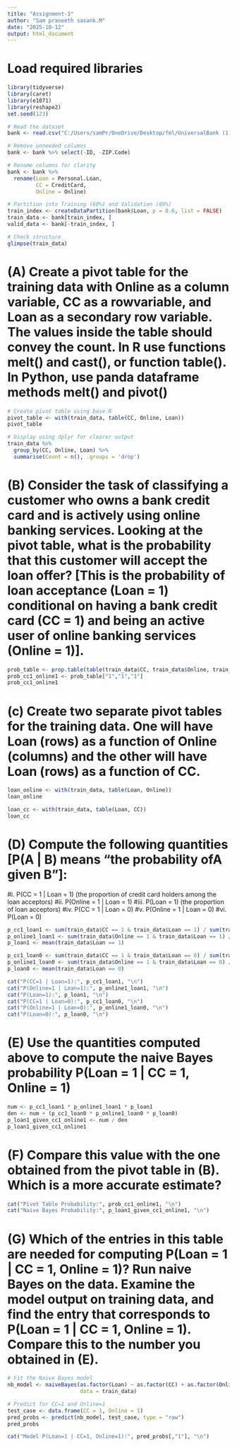 ---
title: "Assignment-3"
author: "Sam praneeth sasank.M"
date: "2025-10-12"
output: html_document
---
# Load required libraries
```{r}
library(tidyverse)
library(caret)
library(e1071)
library(reshape2)
set.seed(123)

```
```{r}
# Read the dataset
bank <- read.csv("C:/Users/samPr/OneDrive/Desktop/fml/UniversalBank (1).csv")

# Remove unneeded columns
bank <- bank %>% select(-ID, -ZIP.Code)

# Rename columns for clarity
bank <- bank %>% 
  rename(Loan = Personal.Loan,
         CC = CreditCard,
         Online = Online)

# Partition into Training (60%) and Validation (40%)
train_index <- createDataPartition(bank$Loan, p = 0.6, list = FALSE)
train_data <- bank[train_index, ]
valid_data <- bank[-train_index, ]

# Check structure
glimpse(train_data)

```
# (A) Create a pivot table for the training data with Online as a column variable, CC as a rowvariable, and Loan as a secondary row variable. The values inside the table should convey the count. In R use functions melt() and cast(), or function table(). In Python, use panda dataframe methods melt() and pivot()
```{r}
# Create pivot table using base R
pivot_table <- with(train_data, table(CC, Online, Loan))
pivot_table

# Display using dplyr for clearer output
train_data %>%
  group_by(CC, Online, Loan) %>%
  summarise(Count = n(), .groups = 'drop')

```
# (B) Consider the task of classifying a customer who owns a bank credit card and is actively using online banking services. Looking at the pivot table, what is the probability that this customer will accept the loan offer? [This is the probability of loan acceptance (Loan = 1) conditional on having a bank credit card (CC = 1) and being an active user of online banking services (Online = 1)].
```{r}
prob_table <- prop.table(table(train_data$CC, train_data$Online, train_data$Loan), c(1,2))
prob_cc1_online1 <- prob_table["1","1","1"]
prob_cc1_online1

```
# (c) Create two separate pivot tables for the training data. One will have Loan (rows) as a function of Online (columns) and the other will have Loan (rows) as a function of CC.
```{r}
loan_online <- with(train_data, table(Loan, Online))
loan_online

loan_cc <- with(train_data, table(Loan, CC))
loan_cc

```
# (D) Compute the following quantities [P(A | B) means “the probability ofA given B”]:
#i. P(CC = 1 | Loan = 1) (the proportion of credit card holders among the loan acceptors)
#ii. P(Online = 1 | Loan = 1)
#iii. P(Loan = 1) (the proportion of loan acceptors)
#iv. P(CC = 1 | Loan = 0)
#v. P(Online = 1 | Loan = 0)
#vi. P(Loan = 0)
```{r}
p_cc1_loan1 <- sum(train_data$CC == 1 & train_data$Loan == 1) / sum(train_data$Loan == 1)
p_online1_loan1 <- sum(train_data$Online == 1 & train_data$Loan == 1) / sum(train_data$Loan == 1)
p_loan1 <- mean(train_data$Loan == 1)

p_cc1_loan0 <- sum(train_data$CC == 1 & train_data$Loan == 0) / sum(train_data$Loan == 0)
p_online1_loan0 <- sum(train_data$Online == 1 & train_data$Loan == 0) / sum(train_data$Loan == 0)
p_loan0 <- mean(train_data$Loan == 0)

cat("P(CC=1 | Loan=1):", p_cc1_loan1, "\n")
cat("P(Online=1 | Loan=1):", p_online1_loan1, "\n")
cat("P(Loan=1):", p_loan1, "\n")
cat("P(CC=1 | Loan=0):", p_cc1_loan0, "\n")
cat("P(Online=1 | Loan=0):", p_online1_loan0, "\n")
cat("P(Loan=0):", p_loan0, "\n")

```
# (E) Use the quantities computed above to compute the naive Bayes probability P(Loan = 1 | CC = 1, Online = 1)
```{r}
num <- p_cc1_loan1 * p_online1_loan1 * p_loan1
den <- num + (p_cc1_loan0 * p_online1_loan0 * p_loan0)
p_loan1_given_cc1_online1 <- num / den
p_loan1_given_cc1_online1

```
# (F) Compare this value with the one obtained from the pivot table in (B). Which is a more accurate estimate?
```{r}
cat("Pivot Table Probability:", prob_cc1_online1, "\n")
cat("Naive Bayes Probability:", p_loan1_given_cc1_online1, "\n")

```
# (G) Which of the entries in this table are needed for computing P(Loan = 1 | CC = 1, Online = 1)? Run naive Bayes on the data. Examine the model output on training data, and find the entry that corresponds to P(Loan = 1 | CC = 1, Online = 1). Compare this to the number you obtained in (E).

```{r}
# Fit the Naive Bayes model
nb_model <- naiveBayes(as.factor(Loan) ~ as.factor(CC) + as.factor(Online),
                       data = train_data)

# Predict for CC=1 and Online=1
test_case <- data.frame(CC = 1, Online = 1)
pred_probs <- predict(nb_model, test_case, type = "raw")
pred_probs

cat("Model P(Loan=1 | CC=1, Online=1):", pred_probs[,"1"], "\n")

```

